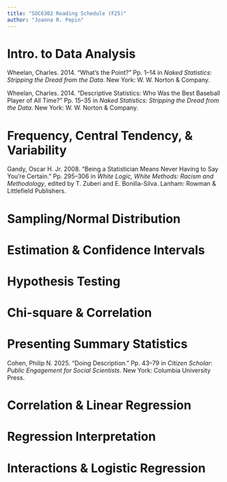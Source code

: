 ```yaml
---
title: "SOC6302 Reading Schedule (F25)"
author: "Joanna R. Pepin"
---
```


# Intro. to Data Analysis

Wheelan, Charles. 2014. “What’s the Point?” Pp. 1–14 in *Naked Statistics: Stripping the Dread from the Data*. New York: W. W. Norton & Company.

Wheelan, Charles. 2014. “Descriptive Statistics: Who Was the Best Baseball Player of All Time?” Pp. 15–35 in *Naked Statistics: Stripping the Dread from the Data*. New York: W. W. Norton & Company.

# Frequency, Central Tendency, & Variability

Gandy, Oscar H. Jr. 2008. “Being a Statistician Means Never Having to Say You’re Certain.” Pp. 295–306 in *White Logic, White Methods: Racism and Methodology*, edited by T. Zuberi and E. Bonilla-Silva. Lanham: Rowman & Littlefield Publishers.

# Sampling/Normal Distribution

# Estimation & Confidence Intervals

# Hypothesis Testing

# Chi-square & Correlation

# Presenting Summary Statistics

Cohen, Philip N. 2025. “Doing Description.” Pp. 43–79 in *Citizen Scholar: Public Engagement for Social Scientists*. New York: Columbia University Press.

# Correlation & Linear Regression

# Regression Interpretation

# Interactions & Logistic Regression
